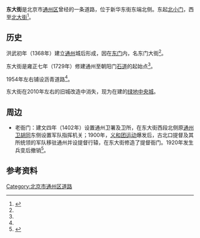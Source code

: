 {{coord|39.908459|N|116.666155|E|type:landmark|display=title}}
{{Infobox China Road
|路牌类型 = Beijing
|中文道路名称 = 东大街
|道路名称拼音 = DONG DA st
|道路方向 = WE
|图片=通州東大街.jpg
|图片说明=
|道路属性 = 
|道路总长度 =
|规划总长度 =
|已通车长度 =
|车速限制 = 
|行车线数量 = 
|所在地区 = [[北京市|北京市]][[通州区_(北京市)|通州区]]
|起点 = [[北小门_(顺天府通州)|北小门]]
|终点 = [[北大街_(北京市通州区)|北大街]]
|道路命名日期=
|命名缘由 = 在[[通州东门|东门]]内
|道路旧名=
|道路动工日期=
|通车日期=
|相连路段 = 
|路段主要建筑 =
}}
'''东大街'''是北京市[[通州区_(北京市)|通州区]]曾经的一条道路，位于新华东街东端北侧。东起[[北小门_(顺天府通州)|北小门]]，西至[[北大街_(北京市通州区)|北大街]]<ref name="北京市通县地名志">{{cite book |author1=通县地名志编辑委员会 |editor=通县地名志编辑委员会 |title=北京市通县地名志 |date=1992-09 |publisher=北京出版社 |location=北京 |isbn=7-200-01818-X |page=44}}</ref>。

==历史==

洪武初年（1368年）建立[[通州_(北京)|通州]]城后形成，因在[[通州东门|东门]]内，名东门大街<ref name="北京市通县地名志" />。

东大街是雍正七年（1729年）修建通州至朝阳门[[京通石道|石道]]的起始点<ref name="北京市通县地名志" />。

1954年左右铺设沥青道路<ref name="北京市通县地名志" />。

东大街在2010年左右的旧城改造中消失，现为在建的[[绿地中央城|绿地中央城]]。

==周边==

* 老衙门：建文四年（1402年）设置通州卫署及卫所，在东大街西段北侧原[[通州卫胡同|通州卫胡同]]东侧设置军队指挥机关；1900年，[[义和团运动|义和团运动]]爆发后，古北口提督及其所统领的军队移驻通州并设提督行辕，在东大街修造了提督衙门。1920年发生兵变后撤销<ref>{{cite news |title=通州东大街“老衙门”轶闻 |url=https://new.qq.com/omn/20190805/20190805A09F4I00.html |accessdate=2021-01-05 |work=通州时讯 |archive-date=2021-01-07 |archive-url=https://web.archive.org/web/20210107210036/https://new.qq.com/omn/20190805/20190805A09F4I00.html |dead-url=no }}</ref>。

{{通州城池圖}}

==参考资料==

<references />
{{京通石道}}
[[Category:北京市通州区道路|Category:北京市通州区道路]]
